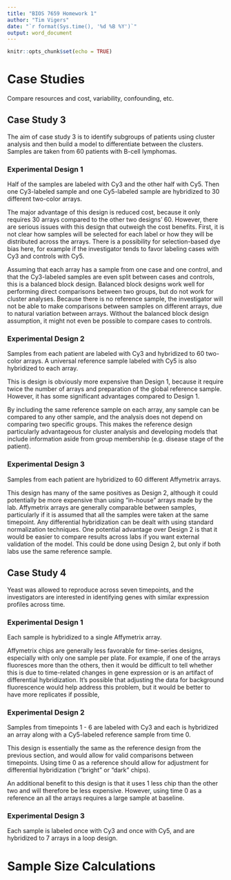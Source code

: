 ```yaml
---
title: "BIOS 7659 Homework 1"
author: "Tim Vigers"
date: "`r format(Sys.time(), '%d %B %Y')`"
output: word_document
---
```


```r
knitr::opts_chunk$set(echo = TRUE)
```

# Case Studies

Compare resources and cost, variability, confounding, etc.

## Case Study 3

The aim of case study 3 is to identify subgroups of patients using cluster analysis and then build a model to differentiate between the clusters. Samples are taken from 60 patients with B-cell lymphomas.

### Experimental Design 1

Half of the samples are labeled with Cy3 and the other half with Cy5. Then one Cy3-labeled sample and one Cy5-labeled sample are hybridized to 30 different two-color arrays.

The major advantage of this design is reduced cost, because it only requires 30 arrays compared to the other two designs' 60. However, there are serious issues with this design that outweigh the cost benefits. First, it is not clear how samples will be selected for each label or how they will be distributed across the arrays. There is a possibility for selection-based dye bias here, for example if the investigator tends to favor labeling cases with Cy3 and controls with Cy5. 

Assuming that each array has a sample from one case and one control, and that the Cy3-labeled samples are even split between cases and controls, this is a balanced block design. Balanced block designs work well for performing direct comparisons between two groups, but do not work for cluster analyses. Because there is no reference sample, the investigator will not be able to make comparisons between samples on different arrays, due to natural variation between arrays. Without the balanced block design assumption, it might not even be possible to compare cases to controls.

### Experimental Design 2

Samples from each patient are labeled with Cy3 and hybridized to 60 two-color arrays. A universal reference sample labeled with Cy5 is also hybridized to each array.

This is design is obviously more expensive than Design 1, because it require twice the number of arrays and preparation of the global reference sample. However, it has some significant advantages compared to Design 1. 

By including the same reference sample on each array, any sample can be compared to any other sample, and the analysis does not depend on comparing two specific groups. This makes the reference design particularly advantageous for cluster analysis and developing models that include information aside from group membership (e.g. disease stage of the patient).

### Experimental Design 3

Samples from each patient are hybridized to 60 different Affymetrix arrays.

This design has many of the same positives as Design 2, although it could potentially be more expensive than using "in-house" arrays made by the lab. Affymetrix arrays are generally comparable between samples, particularly if it is assumed that all the samples were taken at the same timepoint. Any differential hybridization can be dealt with using standard normalization techniques. One potential advantage over Design 2 is that it would be easier to compare results across labs if you want external validation of the model. This could be done using Design 2, but only if both labs use the same reference sample.

## Case Study 4

Yeast was allowed to reproduce across seven timepoints, and the investigators are interested in identifying genes with similar expression profiles across time.

### Experimental Design 1

Each sample is hybridized to a single Affymetrix array.

Affymetrix chips are generally less favorable for time-series designs, especially with only one sample per plate. For example, if one of the arrays fluoresces more than the others, then it would be difficult to tell whether this is due to time-related changes in gene expression or is an artifact of differential hybridization. It's possible that adjusting the data for background fluorescence would help address this problem, but it would be better to have more replicates if possible,

### Experimental Design 2

Samples from timepoints 1 - 6 are labeled with Cy3 and each is hybridized an array along with a Cy5-labeled reference sample from time 0. 

This design is essentially the same as the reference design from the previous section, and would allow for valid comparisons between timepoints. Using time 0 as a reference should allow for adjustment for differential hybridization ("bright" or "dark" chips). 

An additional benefit to this design is that it uses 1 less chip than the other two and will therefore be less expensive. However, using time 0 as a reference an all the arrays requires a large sample at baseline.

### Experimental Design 3

Each sample is labeled once with Cy3 and once with Cy5, and are hybridized to 7 arrays in a loop design. 



# Sample Size Calculations